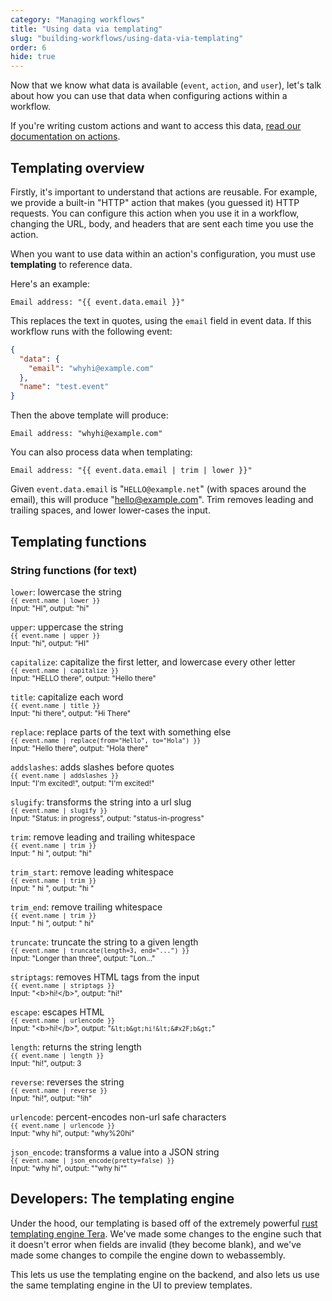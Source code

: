 ```yaml
---
category: "Managing workflows"
title: "Using data via templating"
slug: "building-workflows/using-data-via-templating"
order: 6
hide: true
---
```


Now that we know what data is available (`event`, `action`, and `user`), let's talk about how you
can use that data when configuring actions within a workflow.

If you're writing custom actions and want to access this data, [read our documentation on
actions](/docs/actions).

## Templating overview

Firstly, it's important to understand that actions are reusable. For example, we provide a built-in
"HTTP" action that makes (you guessed it) HTTP requests. You can configure this action when you use
it in a workflow, changing the URL, body, and headers that are sent each time you use the action.

When you want to use data within an action's configuration, you must use **templating** to reference
data.

Here's an example:

```
Email address: "{{ event.data.email }}"
```

This replaces the text in quotes, using the `email` field in event data. If this workflow runs with
the following event:

```json twoslash
{
  "data": {
    "email": "whyhi@example.com"
  },
  "name": "test.event"
}
```

Then the above template will produce:

```
Email address: "whyhi@example.com"
```

You can also process data when templating:

```
Email address: "{{ event.data.email | trim | lower }}"
```

Given `event.data.email` is "` HELLO@example.net `" (with spaces around the email), this will
produce "hello@example.com". Trim removes leading and trailing spaces, and lower lower-cases the
input.

## Templating functions

### String functions (for text)

`lower`: lowercase the string <br /><small>`{{ event.name | lower }}`</small><br /><small>Input: "HI", output: "hi"</small>

`upper`: uppercase the string <br /><small>`{{ event.name | upper }}`</small><br /><small>Input: "hi", output: "HI"</small>

`capitalize`: capitalize the first letter, and lowercase every other letter <br /><small>`{{ event.name | capitalize }}`</small><br /><small>Input: "HELLO there", output: "Hello there"</small>

`title`: capitalize each word<br /><small>`{{ event.name | title }}`</small><br /><small>Input: "hi there", output: "Hi There"</small>

`replace`: replace parts of the text with something else <br /><small>`{{ event.name | replace(from="Hello", to="Hola") }}`</small><br /><small>Input: "Hello there", output: "Hola there"</small>

`addslashes`: adds slashes before quotes <br /><small>`{{ event.name | addslashes }}`</small><br /><small>Input: "I'm excited!", output: "I\'m excited!"</small>

`slugify`: transforms the string into a url slug<br /><small>`{{ event.name | slugify }}`</small><br /><small>Input: "Status: in progress", output: "status-in-progress"</small>

`trim`: remove leading and trailing whitespace<br /><small>`{{ event.name | trim }}`</small><br /><small>Input: " hi ", output: "hi"</small>

`trim_start`: remove leading whitespace<br /><small>`{{ event.name | trim }}`</small><br /><small>Input: " hi ", output: "hi "</small>

`trim_end`: remove trailing whitespace<br /><small>`{{ event.name | trim }}`</small><br /><small>Input: " hi ", output: " hi"</small>

`truncate`: truncate the string to a given length<br /><small>`{{ event.name | truncate(length=3, end="...") }}`</small><br /><small>Input: "Longer than three", output: "Lon..."</small>

`striptags`: removes HTML tags from the input<br /><small>`{{ event.name | striptags }}`</small><br /><small>Input: "<b\>hi!</b\>", output: "hi!"</small>

`escape`: escapes HTML<br /><small>`{{ event.name | urlencode }}`</small><br /><small>Input: "<b\>hi!</b\>", output: "`&lt;b&gt;hi!&lt;&#x2F;b&gt;`"</small>

`length`: returns the string length<br /><small>`{{ event.name | length }}`</small><br /><small>Input: "hi!", output: 3</small>

`reverse`: reverses the string<br /><small>`{{ event.name | reverse }}`</small><br /><small>Input: "hi!", output: "!ih"</small>

`urlencode`: percent-encodes non-url safe characters<br /><small>`{{ event.name | urlencode }}`</small><br /><small>Input: "why hi", output: "why%20hi"</small>

`json_encode`: transforms a value into a JSON string<br /><small>`{{ event.name | json_encode(pretty=false) }}`</small><br /><small>Input: "why hi", output: ""why hi""</small>

## Developers: The templating engine

Under the hood, our templating is based off of the extremely powerful [rust templating engine
Tera](https://tera.netlify.app/). We've made some changes to the engine such that it doesn't error
when fields are invalid (they become blank), and we've made some changes to compile the engine down
to webassembly.

This lets us use the templating engine on the backend, and also lets us use the same templating
engine in the UI to preview templates.
